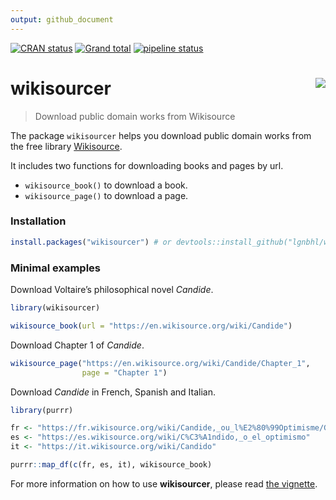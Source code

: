 ```yaml
---
output: github_document
---
```


<!-- README.md is generated from README.Rmd. Please edit that file -->

<!-- badges: start -->
[![CRAN status](https://www.r-pkg.org/badges/version/wikisourcer)](https://CRAN.R-project.org/package=wikisourcer)
[![Grand total](http://cranlogs.r-pkg.org/badges/grand-total/wikisourcer)](https://cran.r-project.org/package=wikisourcer)
[![pipeline status](https://gitlab.com/lgnbhl/wikisourcer/badges/master/pipeline.svg)](https://gitlab.com/lgnbhl/wikisourcer/pipelines)
<!-- badges: end -->

# wikisourcer <img src="man/figures/logo.png" align="right" />

> Download public domain works from Wikisource

The package `wikisourcer` helps you download public domain works from the free library [Wikisource](https://wikisource.org/). 

It includes two functions for downloading books and pages by url. 

- ```wikisource_book()``` to download a book.
- ```wikisource_page()``` to download a page.

### Installation

```r
install.packages("wikisourcer") # or devtools::install_github("lgnbhl/wikisourcer")
```

### Minimal examples

Download Voltaire's philosophical novel *Candide*.

```r
library(wikisourcer)

wikisource_book(url = "https://en.wikisource.org/wiki/Candide")
```

Download Chapter 1 of *Candide*.

```r
wikisource_page("https://en.wikisource.org/wiki/Candide/Chapter_1", 
                page = "Chapter 1")
```

Download *Candide* in French, Spanish and Italian.

```r
library(purrr)

fr <- "https://fr.wikisource.org/wiki/Candide,_ou_l%E2%80%99Optimisme/Garnier_1877"
es <- "https://es.wikisource.org/wiki/C%C3%A1ndido,_o_el_optimismo"
it <- "https://it.wikisource.org/wiki/Candido"

purrr::map_df(c(fr, es, it), wikisource_book)
```

For more information on how to use **wikisourcer**, please read [the vignette](https://felixluginbuhl.com/wikisourcer/articles/wikisourcer.html).
